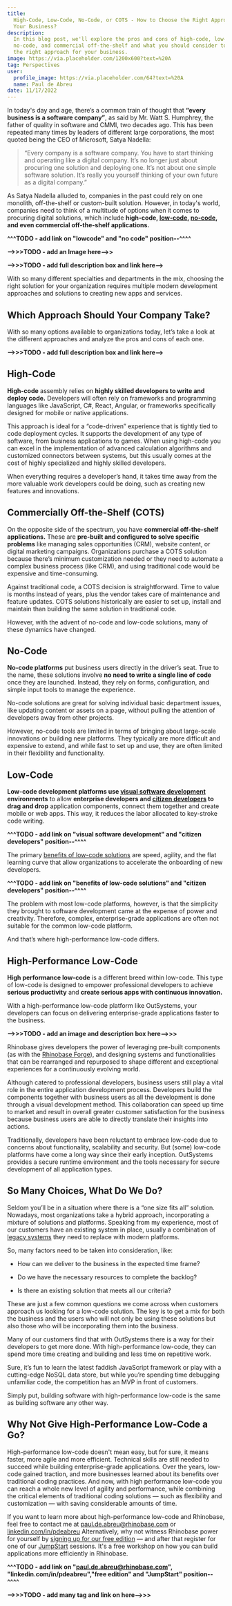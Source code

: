 ```yaml
---
title:
  High-Code, Low-Code, No-Code, or COTS - How to Choose the Right Approach for
  Your Business?
description:
  In this blog post, we'll explore the pros and cons of high-code, low-code,
  no-code, and commercial off-the-shelf and what you should consider to choosing
  the right approach for your business.
image: https://via.placeholder.com/1200x600?text=%20A
tag: Perspectives
user:
  profile_image: https://via.placeholder.com/64?text=%20A
  name: Paul de Abreu
date: 11/17/2022
---
```


In today's day and age, there’s a common train of thought that **“every business
is a software company”**, as said by Mr. Watt S. Humphrey, the father of quality
in software and CMMI, two decades ago. This has been repeated many times by
leaders of different large corporations, the most quoted being the CEO of
Microsoft, Satya Nadella:

> “Every company is a software company. You have to start thinking and operating
> like a digital company. It’s no longer just about procuring one solution and
> deploying one. It’s not about one simple software solution. It’s really you
> yourself thinking of your own future as a digital company.”

As Satya Nadella alluded to, companies in the past could rely on one monolith,
off-the-shelf or custom-built solution. However, in today's world, companies
need to think of a multitude of options when it comes to procuring digital
solutions, which include **high-code, [low-code](https://rhinobase.com),
[no-code](https://rhinobase.com), and even commercial off-the-shelf
applications.**

**^^^TODO - add link on "lowcode" and "no code" position--^^^^**

**-->>>TODO - add an Image here-->>**

**-->>>TODO - add full description box and link here-->**

With so many different specialties and departments in the mix, choosing the
right solution for your organization requires multiple modern development
approaches and solutions to creating new apps and services.

## Which Approach Should Your Company Take?

With so many options available to organizations today, let’s take a look at the
different approaches and analyze the pros and cons of each one.

**-->>>TODO - add full description box and link here-->**

## High-Code

**High-code** assembly relies on **highly skilled developers to write and deploy
code.** Developers will often rely on frameworks and programming languages like
JavaScript, C#, React, Angular, or frameworks specifically designed for mobile
or native applications.

This approach is ideal for a “code-driven” experience that is tightly tied to
code deployment cycles. It supports the development of any type of software,
from business applications to games. When using high-code you can excel in the
implementation of advanced calculation algorithms and customized connectors
between systems, but this usually comes at the cost of highly specialized and
highly skilled developers.

When everything requires a developer’s hand, it takes time away from the more
valuable work developers could be doing, such as creating new features and
innovations.

## Commercially Off-the-Shelf (COTS)

On the opposite side of the spectrum, you have **commercial off-the-shelf
applications.** These are **pre-built and configured to solve specific
problems** like managing sales opportunities (CRM), website content, or digital
marketing campaigns. Organizations purchase a COTS solution because there’s
minimum customization needed or they need to automate a complex business process
(like CRM), and using traditional code would be expensive and time-consuming.

Against traditional code, a COTS decision is straightforward. Time to value is
months instead of years, plus the vendor takes care of maintenance and feature
updates. COTS solutions historically are easier to set up, install and maintain
than building the same solution in traditional code.

However, with the advent of no-code and low-code solutions, many of these
dynamics have changed.

## No-Code

**No-code platforms** put business users directly in the driver’s seat. True to
the name, these solutions involve **no need to write a single line of code**
once they are launched. Instead, they rely on forms, configuration, and simple
input tools to manage the experience.

No-code solutions are great for solving individual basic department issues, like
updating content or assets on a page, without pulling the attention of
developers away from other projects.

However, no-code tools are limited in terms of bringing about large-scale
innovations or building new platforms. They typically are more difficult and
expensive to extend, and while fast to set up and use, they are often limited in
their flexibility and functionality.

## Low-Code

**Low-code development platforms use
[visual software development](https://rhinobase.com) environments** to allow
**enterprise developers and [citizen developers](https://rhinobase.com) to drag
and drop** application components, connect them together and create mobile or
web apps. This way, it reduces the labor allocated to key-stroke code writing.

**^^^TODO - add link on "visual software development" and "citizen developers"
position--^^^^**

The primary [benefits of low-code solutions](https://rhinobase.com) are speed,
agility, and the flat learning curve that allow organizations to accelerate the
onboarding of new developers.

**^^^TODO - add link on "benefits of low-code solutions" and "citizen
developers" position--^^^^**

The problem with most low-code platforms, however, is that the simplicity they
brought to software development came at the expense of power and creativity.
Therefore, complex, enterprise-grade applications are often not suitable for the
common low-code platform.

And that’s where high-performance low-code differs.

## High-Performance Low-Code

**High performance low-code** is a different breed within low-code. This type of
low-code is designed to empower professional developers to achieve **serious
productivity** and **create serious apps with continuous innovation.**

With a high-performance low-code platform like OutSystems, your developers can
focus on delivering enterprise-grade applications faster to the business.

**-->>>TODO - add an image and description box here-->>>**

Rhinobase gives developers the power of leveraging pre-built components (as with
the [Rhinobase Forge](https://rhinobase.com)), and designing systems and
functionalities that can be rearranged and repurposed to shape different and
exceptional experiences for a continuously evolving world.

Although catered to professional developers, business users still play a vital
role in the entire application development process. Developers build the
components together with business users as all the development is done through a
visual development method. This collaboration can speed up time to market and
result in overall greater customer satisfaction for the business because
business users are able to directly translate their insights into actions.

Traditionally, developers have been reluctant to embrace low-code due to
concerns about functionality, scalability and security. But (some) low-code
platforms have come a long way since their early inception. OutSystems provides
a secure runtime environment and the tools necessary for secure development of
all application types.

## So Many Choices, What Do We Do?

Seldom you’ll be in a situation where there is a “one size fits all” solution.
Nowadays, most organizations take a hybrid approach, incorporating a mixture of
solutions and platforms. Speaking from my experience, most of our customers have
an existing system in place, usually a combination of
[legacy systems](https://rhinobase.com) they need to replace with modern
platforms.

So, many factors need to be taken into consideration, like:

- How can we deliver to the business in the expected time frame?

- Do we have the necessary resources to complete the backlog?

- Is there an existing solution that meets all our criteria?

These are just a few common questions we come across when customers approach us
looking for a low-code solution. The key is to get a mix for both the business
and the users who will not only be using these solutions but also those who will
be incorporating them into the business.

Many of our customers find that with OutSystems there is a way for their
developers to get more done. With high-performance low-code, they can spend more
time creating and building and less time on repetitive work.

Sure, it’s fun to learn the latest faddish JavaScript framework or play with a
cutting-edge NoSQL data store, but while you’re spending time debugging
unfamiliar code, the competition has an MVP in front of customers.

Simply put, building software with high-performance low-code is the same as
building software any other way.

## Why Not Give High-Performance Low-Code a Go?

High-performance low-code doesn't mean easy, but for sure, it means faster, more
agile and more efficient. Technical skills are still needed to succeed while
building enterprise-grade applications. Over the years, low-code gained
traction, and more businesses learned about its benefits over traditional coding
practices. And now, with high performance low-code you can reach a whole new
level of agility and performance, while combining the critical elements of
traditional coding solutions — such as flexibility and customization — with
saving considerable amounts of time.

If you want to learn more about high-performance low-code and Rhinobase, feel
free to contact me at [paul.de.abreu@rhinobase.com](https://rhinobase.com) or
[linkedin.com/in/pdeabreu](https://rhinobase.com) Alternatively, why not witness
Rhinobase power for yourself by
[signing up for our free edition](https://rhinobase.com) — and after that
register for one of our [JumpStart](https://rhinobase.com) sessions. It's a free
workshop on how you can build applications more efficiently in Rhinobase.

**^^^TODO - add link on "paul.de.abreu@rhinobase.com",
"linkedin.com/in/pdeabreu","free edition" and "JumpStart" position--^^^^**

**-->>>TODO - add many tag and link on here-->>>**
